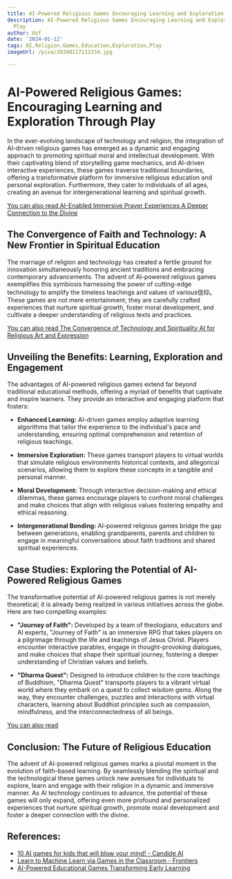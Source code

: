```yaml
---
title: AI-Powered Religious Games Encouraging Learning and Exploration Through Play
description: AI-Powered Religious Games Encouraging Learning and Exploration Through
  Play
author: Usf
date: '2024-01-12'
tags: AI,Religion,Games,Education,Exploration,Play
imageUrl: /pixa/20240117112334.jpg

---
```

# AI-Powered  Religious Games: Encouraging Learning and Exploration Through Play

In the ever-evolving landscape of technology and religion, the integration of AI-driven religious games has emerged as a  dynamic and engaging approach to promoting spiritual moral  and intellectual development. With their captivating blend  of storytelling game mechanics, and AI-driven interactive experiences, these games traverse traditional boundaries, offering a transformative platform for immersive religious education and personal exploration. Furthermore, they cater to  individuals of all ages, creating an avenue for intergenerational learning and spiritual growth.

[You can  also read AI-Enabled Immersive Prayer Experiences  A  Deeper Connection to the Divine](AI-Enabled%20Immersive%20Prayer%20Experiences%20A%20Deeper%20Connection%20to%20the%20Divine)


##  The Convergence of Faith and  Technology: A New Frontier in Spiritual Education

The marriage of religion and technology  has  created a fertile ground for innovation simultaneously honoring ancient traditions and embracing contemporary advancements. The advent  of AI-powered religious games exemplifies this symbiosis harnessing the power of cutting-edge technology to amplify the  timeless teachings and values of various信仰。These  games are  not mere entertainment; they are carefully  crafted experiences that  nurture spiritual growth, foster moral development, and cultivate a deeper understanding of religious  texts and practices.

[You can also read The  Convergence of Technology and Spirituality  AI for Religious Art and Expression](The%20Convergence%20of%20Technology%20and%20Spirituality%20AI%20for%20Religious%20Art%20and%20Expression)


## Unveiling the Benefits: Learning, Exploration and Engagement

The advantages of AI-powered religious games extend  far beyond traditional educational methods, offering a myriad of benefits that captivate and inspire learners. They provide an interactive and  engaging platform that fosters:

- **Enhanced  Learning:** AI-driven games employ adaptive learning algorithms that tailor the experience to  the individual's pace and understanding, ensuring optimal  comprehension and retention of religious teachings.

- **Immersive Exploration:** These games transport players to virtual worlds that simulate religious environments historical contexts,  and allegorical scenarios, allowing them to explore these concepts in a tangible and personal manner.

- **Moral Development:** Through  interactive decision-making and ethical dilemmas, these games encourage  players  to confront moral challenges and make choices that align with religious values fostering empathy and ethical  reasoning.

- **Intergenerational Bonding:** AI-powered religious games bridge the gap between generations, enabling grandparents, parents and children  to engage in meaningful conversations about faith traditions and shared spiritual experiences.

## Case Studies: Exploring the Potential of AI-Powered Religious Games

The transformative  potential of AI-powered religious games is  not merely theoretical; it is already being realized in various initiatives across the globe.  Here are two compelling  examples:

- **"Journey of Faith":** Developed by a team of theologians, educators and AI experts, "Journey of Faith" is an immersive RPG that takes players on a pilgrimage through  the life  and teachings of  Jesus Christ. Players encounter interactive parables,  engage in thought-provoking dialogues, and make choices that shape their spiritual journey, fostering a deeper understanding of  Christian values and beliefs.

-  **"Dharma Quest":** Designed to  introduce children to the core teachings of Buddhism, "Dharma Quest" transports players to a vibrant virtual world where they embark on a quest to collect wisdom gems. Along the way,  they encounter challenges, puzzles and interactions with  virtual characters, learning about Buddhist principles such as compassion, mindfulness, and the interconnectedness of all beings.

[You can  also read ]()


## Conclusion: The Future of  Religious Education

The  advent of AI-powered religious games marks a pivotal moment in the evolution of faith-based learning. By seamlessly blending the spiritual and the technological  these  games unlock new avenues for  individuals to explore, learn and engage with their religion in  a dynamic and immersive  manner. As AI technology  continues to advance, the potential of these games will only  expand, offering even more profound and personalized experiences that nurture spiritual growth,  promote moral development  and foster  a deeper connection with the divine.

## References:
- [10 AI games for kids that will blow your mind! - Candide AI](https://www.candideai.com/blog/ai-games-for-kids)
- [Learn to Machine Learn via Games in the Classroom - Frontiers](https://www.frontiersin.org/articles/10.3389/feduc.2022.913530)
- [AI-Powered Educational Games Transforming Early Learning](https://www.linkedin.com/pulse/power-play-ai-powered-educational-games-transforming-early-monika-qnhtc?trk=article-ssr-frontend-pulse_more-articles_related-content-card)
